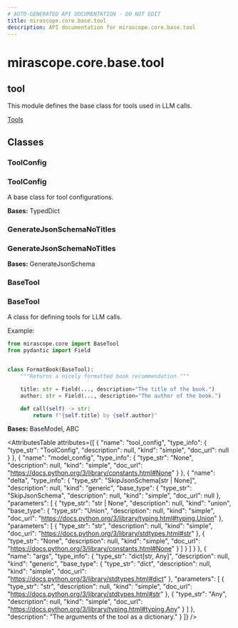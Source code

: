 ```yaml
---
# AUTO-GENERATED API DOCUMENTATION - DO NOT EDIT
title: mirascope.core.base.tool
description: API documentation for mirascope.core.base.tool
---
```


# mirascope.core.base.tool

## <ApiType type="Module" module="mirascope.core.base.tool" path="core/base/tool" symbolName="tool" /> tool

This module defines the base class for tools used in LLM calls.

<Info title="Usage">

[Tools](/docs/mirascope/learn/tools)

</Info>

## Classes

### ToolConfig

### <ApiType type="Class" module="mirascope.core.base.tool" path="core/base/tool" symbolName="ToolConfig" /> ToolConfig

A base class for tool configurations.

**Bases:** TypedDict


### GenerateJsonSchemaNoTitles

### <ApiType type="Class" module="mirascope.core.base.tool" path="core/base/tool" symbolName="GenerateJsonSchemaNoTitles" /> GenerateJsonSchemaNoTitles

**Bases:** GenerateJsonSchema


### BaseTool

### <ApiType type="Class" module="mirascope.core.base.tool" path="core/base/tool" symbolName="BaseTool" /> BaseTool

A class for defining tools for LLM calls.

Example:

```python
from mirascope.core import BaseTool
from pydantic import Field


class FormatBook(BaseTool):
    """Returns a nicely formatted book recommendation."""

    title: str = Field(..., description="The title of the book.")
    author: str = Field(..., description="The author of the book.")

    def call(self) -> str:
        return f"{self.title} by {self.author}"
```

**Bases:** BaseModel, ABC

<AttributesTable
  attributes={[
  {
    "name": "tool_config",
    "type_info": {
      "type_str": "ToolConfig",
      "description": null,
      "kind": "simple",
      "doc_url": null
    }
  },
  {
    "name": "model_config",
    "type_info": {
      "type_str": "None",
      "description": null,
      "kind": "simple",
      "doc_url": "https://docs.python.org/3/library/constants.html#None"
    }
  },
  {
    "name": "delta",
    "type_info": {
      "type_str": "SkipJsonSchema[str | None]",
      "description": null,
      "kind": "generic",
      "base_type": {
        "type_str": "SkipJsonSchema",
        "description": null,
        "kind": "simple",
        "doc_url": null
      },
      "parameters": [
        {
          "type_str": "str | None",
          "description": null,
          "kind": "union",
          "base_type": {
            "type_str": "Union",
            "description": null,
            "kind": "simple",
            "doc_url": "https://docs.python.org/3/library/typing.html#typing.Union"
          },
          "parameters": [
            {
              "type_str": "str",
              "description": null,
              "kind": "simple",
              "doc_url": "https://docs.python.org/3/library/stdtypes.html#str"
            },
            {
              "type_str": "None",
              "description": null,
              "kind": "simple",
              "doc_url": "https://docs.python.org/3/library/constants.html#None"
            }
          ]
        }
      ]
    }
  },
  {
    "name": "args",
    "type_info": {
      "type_str": "dict[str, Any]",
      "description": null,
      "kind": "generic",
      "base_type": {
        "type_str": "dict",
        "description": null,
        "kind": "simple",
        "doc_url": "https://docs.python.org/3/library/stdtypes.html#dict"
      },
      "parameters": [
        {
          "type_str": "str",
          "description": null,
          "kind": "simple",
          "doc_url": "https://docs.python.org/3/library/stdtypes.html#str"
        },
        {
          "type_str": "Any",
          "description": null,
          "kind": "simple",
          "doc_url": "https://docs.python.org/3/library/typing.html#typing.Any"
        }
      ]
    },
    "description": "The arguments of the tool as a dictionary."
  }
]}
/>



